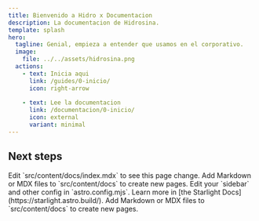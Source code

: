 ```yaml
---
title: Bienvenido a Hidro x Documentacion
description: La documentacion de Hidrosina.
template: splash
hero:
  tagline: Genial, empieza a entender que usamos en el corporativo.
  image:
    file: ../../assets/hidrosina.png
  actions:
    - text: Inicia aqui
      link: /guides/0-inicio/
      icon: right-arrow
	  
    - text: Lee la documentacion
      link: /documentacion/0-inicio/
      icon: external
      variant: minimal
---
```



## Next steps

<CardGrid stagger>
	<Card title="Update content" icon="pencil">
		Edit `src/content/docs/index.mdx` to see this page change.
	</Card>
	<Card title="Add new content" icon="add-document">
		Add Markdown or MDX files to `src/content/docs` to create new pages.
	</Card>
	<Card title="Configure your site" icon="setting">
		Edit your `sidebar` and other config in `astro.config.mjs`.
	</Card>
	<Card title="Read the docs" icon="open-book">
		Learn more in [the Starlight Docs](https://starlight.astro.build/).
	</Card>
	<Card title="Read the docs" icon="test">
		Add Markdown or MDX files to `src/content/docs` to create new pages.
	</Card>
</CardGrid>
